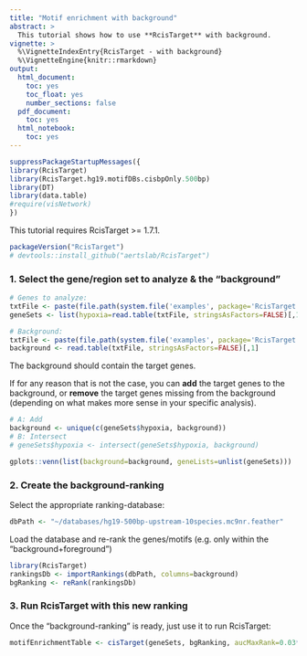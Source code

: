 ```yaml
---
title: "Motif enrichment with background"
abstract: >
  This tutorial shows how to use **RcisTarget** with background.
vignette: >
  %\VignetteIndexEntry{RcisTarget - with background}
  %\VignetteEngine{knitr::rmarkdown}
output: 
  html_document:
    toc: yes
    toc_float: yes
    number_sections: false
  pdf_document:
    toc: yes
  html_notebook:
    toc: yes
---
```

```r
suppressPackageStartupMessages({
library(RcisTarget)
library(RcisTarget.hg19.motifDBs.cisbpOnly.500bp) 
library(DT)
library(data.table)
#require(visNetwork)
})
```

This tutorial requires RcisTarget >= 1.7.1. 
```r
packageVersion("RcisTarget")
# devtools::install_github("aertslab/RcisTarget")
```

### 1. Select the gene/region set to analyze & the "background"

```r
# Genes to analyze:
txtFile <- paste(file.path(system.file('examples', package='RcisTarget')),"hypoxiaGeneSet.txt", sep="/")
geneSets <- list(hypoxia=read.table(txtFile, stringsAsFactors=FALSE)[,1])

# Background: 
txtFile <- paste(file.path(system.file('examples', package='RcisTarget')),"randomGeneSet.txt", sep="/") # for the toy example we will use a few random genes
background <- read.table(txtFile, stringsAsFactors=FALSE)[,1]
```

The background should contain the target genes.

If for any reason that is not the case, you can **add** the target genes to the background, or **remove** the target genes missing from the background (depending on what makes more sense in your specific analysis).

```r
# A: Add
background <- unique(c(geneSets$hypoxia, background))
# B: Intersect
# geneSets$hypoxia <- intersect(geneSets$hypoxia, background)
```

```r
gplots::venn(list(background=background, geneLists=unlist(geneSets)))
```


### 2. Create the background-ranking

Select the appropriate ranking-database: 
```r
dbPath <- "~/databases/hg19-500bp-upstream-10species.mc9nr.feather"
```

Load the database and re-rank the genes/motifs (e.g. only within the "background+foreground")
```r
library(RcisTarget)
rankingsDb <- importRankings(dbPath, columns=background)
bgRanking <- reRank(rankingsDb) 
```
  
### 3. Run RcisTarget with this new ranking

Once the "background-ranking" is ready, just use it to run RcisTarget:
```r
motifEnrichmentTable <- cisTarget(geneSets, bgRanking, aucMaxRank=0.03*getNumColsInDB(bgRanking))
```
